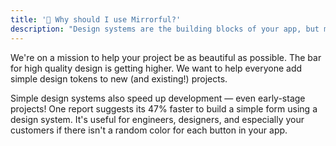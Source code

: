 ```yaml
---
title: '🎨 Why should I use Mirrorful?'
description: "Design systems are the building blocks of your app, but many projects don't adopt them until it's too late because they are hard to set up correctly. Mirrorful gets you set up for a basic design system in minutes while leaving flexibility down the line for customizations. Its lightweight and dead simple."
---
```


We're on a mission to help your project be as beautiful as possible. The bar for high quality design is getting higher. We want to help everyone add simple design tokens to new (and existing!) projects.

Simple design systems also speed up development — even early-stage projects! One report suggests its 47% faster to build a simple form using a design system. It's useful for engineers, designers, and especially your customers if there isn't a random color for each button in your app.
